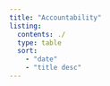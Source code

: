 ```yaml
---
title: "Accountability"
listing:
  contents: ./
  type: table
  sort:
    - "date"
    - "title desc"
---
```


